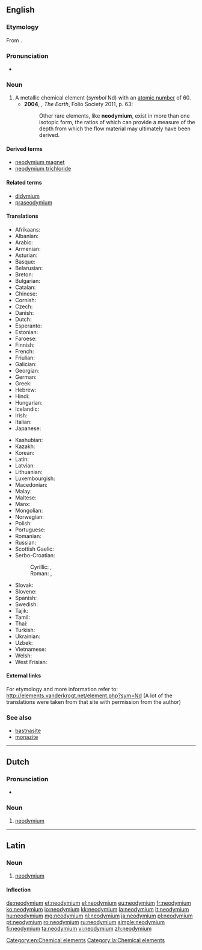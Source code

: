 ==English==
{{wikipedia}}
{{elements|Nd|praseodymium|Pr|promethium|Pm}}

===Etymology===
From {{prefix|neo|didymium|alt2=(di)dymium}}.

===Pronunciation===
* {{a|UK}} {{IPA|/nɪə(ʊ)ˈdɪmɪəm/}}

===Noun===
{{en-noun|-}}

# A metallic chemical element (''symbol'' Nd) with an [[atomic number]] of 60.
#* '''2004''', {{w|Richard Fortey}}, ''The Earth'', Folio Society 2011, p. 63:
#*: Other rare elements, like '''neodymium''', exist in more than one isotopic form, the ratios of which can provide a measure of the depth from which the flow material may ultimately have been derived.

====Derived terms====
* [[neodymium magnet]]
* [[neodymium trichloride]]

====Related terms====
* [[didymium]]
* [[praseodymium]]

====Translations====
{{trans-top|chemical element}}
* Afrikaans: {{t|af|neodimium}}
* Albanian: {{t-|sq|neodim}}
* Arabic: {{t|ar|نيوديميوم|m|tr=niyudímyum|sc=Arab}}
* Armenian: {{t-|hy|նեոդիմ|tr=neodim}}
* Asturian: {{t-|ast|neodimu|m}}
* Basque: {{t|eu|neodimioa}}
* Belarusian: {{t|be|неадым|m|tr=neadým|sc=Cyrl}}
* Breton: {{t|br|neodim}}
* Bulgarian: {{t-|bg|неодим|m|tr=neodím}}
* Catalan: {{t|ca|neodimi}}
* Chinese: {{t|cmn|釹|tr=nǔ}}
* Cornish: {{t|kw|neodymyum}}
* Czech: {{t+|cs|neodym}}
* Danish: {{t-|da|neodym}}
* Dutch: {{t+|nl|neodymium|n}}
* Esperanto: {{t-|eo|neodimo}}
* Estonian: {{t+|et|neodüüm}}
* Faroese: {{t-|fo|neodym}}
* Finnish: {{t+|fi|neodyymi}}
* French: {{t+|fr|néodyme|m}}
* Friulian: {{t|fur|neodimi}}
* Galician: {{t|gl|neodimio}}
* Georgian: {{t|ka|ნეოდიმი|tr=neodimi|sc=Geor}}
* German: {{t+|de|Neodym|n}}
* Greek: {{t+|el|νεοδύμιο|n|tr=neodýmio}}
* Hebrew: {{t|he|ניאודימיום|tr=niodímyum|sc=Hebr}}
* Hindi: {{t-|hi|आपीतला|tr=aapeetalaa|sc=Deva}}
* Hungarian: {{t+|hu|neodimium}}
* Icelandic: {{t-|is|neodým}}
* Irish: {{t-|ga|neoidimiam|m}}
* Italian: {{t+|it|neodimio|m}}
* Japanese: {{t+|ja|ネオジム|tr=neojimu}}
{{trans-mid}}
* Kashubian: {{t|csb|neòdim}}
* Kazakh: {{t-|kk|неодим|tr=neodim|sc=Cyrl}}
* Korean: {{t+|ko|네오디뮴|tr=ne-odimyum|sc=Hang}}
* Latin: {{t+|la|neodymium}}
* Latvian: {{t|lv|neodīms}}
* Lithuanian: {{t+|lt|neodimis}}
* Luxembourgish: {{t|lb|Neodym}}
* Macedonian: {{t|mk|неодимиум|m|tr=neodímium|sc=Cyrl}}
* Malay: {{t-|ms|neodimium}}
* Maltese: {{t|mt|neodimjum}}
* Manx: {{t|gv|neodimmium}}
* Mongolian: {{t-|mn|неодим|tr=neodim|sc=Cyrl}}
* Norwegian: {{t+|no|neodym}}
* Polish: {{t+|pl|neodym|m}}
* Portuguese: {{t+|pt|neodímio|m}}
* Romanian: {{t+|ro|neodim|n}}
* Russian: {{t+|ru|неодим|tr=neodím|m}}
* Scottish Gaelic: {{t|gd|neoidimiam}}
* Serbo-Croatian:
*: Cyrillic: {{t|sh|неодиjум|m|sc=Cyrl}}, {{t|sh|неодиj|m|sc=Cyrl}}
*: Roman: {{t|sh|neodijum|m}}, {{t|sh|neodij|m}}
* Slovak: {{t-|sk|neodym}}
* Slovene: {{t+|sl|neodim}}
* Spanish: {{t+|es|neodimio|m}}
* Swedish: {{t+|sv|neodym|n}}
* Tajik: {{t|tg|neodim|sc=Cyrl}}
* Tamil: {{t|ta|நியோடைமியம்|tr=niyōţaimiyam|sc=Taml}}
* Thai: {{t|th|นีโอดิเมียม|tr=nīōdimiam|sc=Thai}}
* Turkish: {{t+|tr|neodim}}
* Ukrainian: {{t-|uk|неодим|m|tr=neodým}}
* Uzbek: {{t-|uz|неодим|tr=neodim|sc=Cyrl}}
* Vietnamese: {{t|vi|neođim}}
* Welsh: {{t|cy|neodymiwm}}
* West Frisian: {{t|fy|neodymium}}
{{trans-bottom}}

====External links====
For etymology and more information refer to:
http://elements.vanderkrogt.net/element.php?sym=Nd
(A lot of the translations were taken from that site with permission from the author)

===See also===
* [[bastnasite]]
* [[monazite]]

[[Category:en:Chemical elements]]

----

==Dutch==
{{wikipedia|lang=nl}}
{{elements|Nd|praseodymium|Pr|promethium|Pm|lang=nl}}

===Pronunciation===
* {{audio|Nl-neodymium.ogg|Audio}}

===Noun===
{{nl-noun|n|-|-}}

# [[#English|neodymium]]

----

==Latin==
{{wikipedia|lang=la}}

===Noun===
{{la-noun|neodymium|neodymii|neodymiī|n|second}}

# [[#English|neodymium]]

====Inflection====
{{la-decl-2nd-N|neodymi}}

[[Category:la:Chemical elements]]

[[de:neodymium]]
[[et:neodymium]]
[[el:neodymium]]
[[eu:neodymium]]
[[fr:neodymium]]
[[ko:neodymium]]
[[io:neodymium]]
[[kk:neodymium]]
[[la:neodymium]]
[[lt:neodymium]]
[[hu:neodymium]]
[[mg:neodymium]]
[[nl:neodymium]]
[[ja:neodymium]]
[[pl:neodymium]]
[[pt:neodymium]]
[[ro:neodymium]]
[[ru:neodymium]]
[[simple:neodymium]]
[[fi:neodymium]]
[[ta:neodymium]]
[[vi:neodymium]]
[[zh:neodymium]]